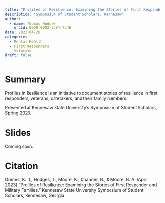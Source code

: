 ```yaml
---
title: "Profiles of Resilience: Examining the Stories of First Responder and Military Families"
description: "Symposium of Student Scholars, Kennesaw"
author:
  - name: Thomas Hodges
    orcid: 0000-0002-5184-7346
date: 2023-04-20
categories: 
  - Mental Health
  - First Responders
  - Veterans
draft: false
---
```


# Summary

Profiles in Resilience is an initiative to document stories of resilience in first responders, veterans, caretakers, and their family members.

Presented at Kennesaw State University's Symposium of Student Scholars, Spring 2023.

# Slides

Coming soon.

# Citation

Gomes, K. D., Hodges, T., Moore, K., Channer, B., & Moore, B. A. (April 2023) “Profiles of Resilience: Examining the Stories of First Responder and Military Families.” Kennesaw State University Symposium of Student Scholars, Kennesaw, Georgia.

